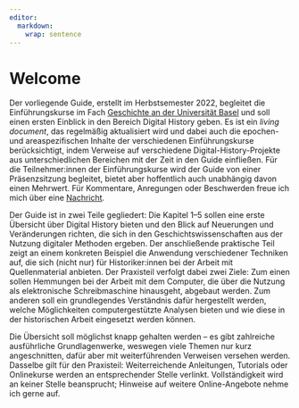 ```yaml
---
editor: 
  markdown: 
    wrap: sentence
---
```


# Welcome {-}

Der vorliegende Guide, erstellt im Herbstsemester 2022, begleitet die Einführungskurse im Fach [Geschichte an der Universität Basel](https://dg.philhist.unibas.ch/de/) und soll einen ersten Einblick in den Bereich Digital History geben.
Es ist ein *living document*, das regelmäßig aktualisiert wird und dabei auch die epochen- und areaspezifischen Inhalte der verschiedenen Einführungskurse berücksichtigt, indem Verweise auf verschiedene Digital-History-Projekte aus unterschiedlichen Bereichen mit der Zeit in den Guide einfließen.
Für die Teilnehmer:innen der Einführungskurse wird der Guide von einer Präsenzsitzung begleitet, bietet aber hoffentlich auch unabhängig davon einen Mehrwert.
Für Kommentare, Anregungen oder Beschwerden freue ich mich über eine [Nachricht](mailto:ina.serif@unibas.ch).

Der Guide ist in zwei Teile gegliedert: Die Kapitel 1--5 sollen eine erste Übersicht über Digital History bieten und den Blick auf Neuerungen und Veränderungen richten, die sich in den Geschichtswissenschaften aus der Nutzung digitaler Methoden ergeben.
Der anschließende praktische Teil zeigt an einem konkreten Beispiel die Anwendung verschiedener Techniken auf, die sich (nicht nur) für Historiker:innen bei der Arbeit mit Quellenmaterial anbieten.
Der Praxisteil verfolgt dabei zwei Ziele: Zum einen sollen Hemmungen bei der Arbeit mit dem Computer, die über die Nutzung als elektronische Schreibmaschine hinausgeht, abgebaut werden.
Zum anderen soll ein grundlegendes Verständnis dafür hergestellt werden, welche Möglichkeiten computergestützte Analysen bieten und wie diese in der historischen Arbeit eingesetzt werden können.

Die Übersicht soll möglichst knapp gehalten werden -- es gibt zahlreiche ausführliche Grundlagenwerke, weswegen viele Themen nur kurz angeschnitten, dafür aber mit weiterführenden Verweisen versehen werden.
Dasselbe gilt für den Praxisteil: Weiterreichende Anleitungen, Tutorials oder Onlinekurse werden an entsprechender Stelle verlinkt.
Vollständigkeit wird an keiner Stelle beansprucht; Hinweise auf weitere Online-Angebote nehme ich gerne auf.
